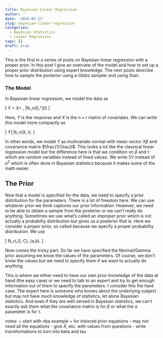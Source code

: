```yaml
---
title: Bayesian Linear Regression
author: ''
date: '2018-05-11'
slug: bayesian-linear-regression
categories:
  - Bayesian Statistics
  - Linear Regression
tags: []
draft: true
---
```


This is the first in a series of posts on Bayesian linear regression with a proper prior. In this post I give an overview of the model and how to set up a proper prior distribution using expert knowledge. The next posts desrcibe how to sample the posterior using a Gibbs sampler and using Stan.

### The Model

In Bayesian linear regression, we model the data as

\[ Y = X\beta + \varepsilon, \hspace{10pt} \varepsilon|\sigma \sim N_n(0,\sigma^2I) \]


Here, $Y$ is the response and $X$ is the $n \times r$ matrix of covariates. We can write this model more compactly as

\[ Y|\beta,\tau \sim N_n\left(X\beta, \frac{1}{\tau} I\right). \]

In other words, we model $Y$ as multivariate normal with mean vector $X\beta$ and covariance matrix $\frac{1}{\tau}I$. This looks a lot like the classical linear regression model but the difference here is that we condition on $\beta$ and $\tau$ which are random variables instead of fixed values. We write $1 / \tau$ instead of $\sigma^2$ which is often done in Bayesian statistics because it makes some of the math easier.


## The Prior

Now that a model is specified for the data, we need to specify a prior distribution for the parameters. There is a lot of freedom here. We can use whatever prior  we think captures our prior information. However, we need to be able to obtain a sample from the posterior or we can't really do anything. Sometimes we use what's called an *improper* prior which is not actually a probabilty distribution but gives us a posterior that is. Here we consider a *proper* prior, so called because we specify a proper probability distribution. We use

\[ \beta \sim N_r(\beta_0, C), \hspace{10pt} \tau \sim \text{Gamma}(a,b). \]

Now comes the tricky part. So far we have specified the Normal/Gamma prior assuming we know the values of the parameters. Of course, we don't know the values but we need to specify them if we want to actually do anything. 

This is where we either need to have our own prior knowledge of the data at hand (the easy case) or we need to talk to an expert and try to get enough information out of them to specify the parameters. I consider this the hard case. The expert here is someone who knows about the underlying subject but may not have much knowledge of statistics, let alone Bayesian statistics. And even if they are well versed in Bayesian statistics, we can't exactly ask them what the covariance matrix is for $\beta$ or what the $a$ parameter is for $\tau$.

notes:
+ start with nba example
+ for induced prior equations
    - may not need all the equations
    - give $\tilde{X}$, etc. with values from questions
    - write transformations to turn into beta and tau








